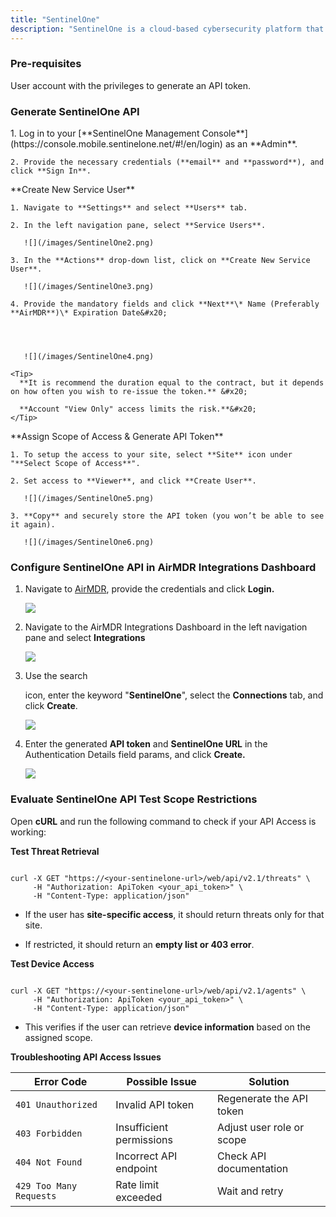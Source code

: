 ```yaml
---
title: "SentinelOne"
description: "SentinelOne is a cloud-based cybersecurity platform that helps protect against cyber threats such as malware, ransomware, and advanced persistent threats (APTs)."
---
```


### Pre-requisites

<Tip>
  User account with the privileges to generate an API token.
</Tip>

### Generate SentinelOne API

<Steps>
  <Step title="Step 1">
    1. Log in to your [**SentinelOne Management Console**](https://console.mobile.sentinelone.net/#!/en/login) as an **Admin**.

    2. Provide the necessary credentials (**email** and **password**), and click **Sign In**.
  </Step>

  <Step title="Step 2">
    **Create New Service User**

    1. Navigate to **Settings** and select **Users** tab.

    2. In the left navigation pane, select **Service Users**.

       ![](/images/SentinelOne2.png)

    3. In the **Actions** drop-down list, click on **Create New Service User**.

       ![](/images/SentinelOne3.png)

    4. Provide the mandatory fields and click **Next**\* Name (Preferably **AirMDR**)\* Expiration Date&#x20;




       ![](/images/SentinelOne4.png)

    <Tip>
      **It is recommend the duration equal to the contract, but it depends on how often you wish to re-issue the token.** &#x20;

      **Account "View Only" access limits the risk.**&#x20;
    </Tip>
  </Step>

  <Step title="Step 3">
    **Assign Scope of Access & Generate API Token**

    1. To setup the access to your site, select **Site** icon under "**Select Scope of Access**".

    2. Set access to **Viewer**, and click **Create User**.

       ![](/images/SentinelOne5.png)

    3. **Copy** and securely store the API token (you won’t be able to see it again).

       ![](/images/SentinelOne6.png)
  </Step>
</Steps>

### Configure SentinelOne API in AirMDR Integrations Dashboard

1. Navigate to [AirMDR](https://app.airmdr.com/auth/login), provide the credentials and click **Login.**

   ![](/images/Datadog11.png)

2. Navigate to the AirMDR Integrations Dashboard in the left navigation pane and select **Integrations**&#x20;





   &#x20;

   ![](/images/Datadog9.png)

3. Use the search&#x20;

   <Icon icon="magnifying-glass" />

   &#x20;icon, enter the keyword "**SentinelOne**", select the **Connections** tab, and click **Create**.

   ![](/images/SentinelOne.png)

4. Enter the generated **API token** and **SentinelOne URL** in the Authentication Details field params, and click **Create.**




   ![](/images/SentinelOne1.png)

### Evaluate SentinelOne API Test Scope Restrictions

Open **cURL** and run the following command to check if your API Access is working:

**Test Threat Retrieval**

```

curl -X GET "https://<your-sentinelone-url>/web/api/v2.1/threats" \
     -H "Authorization: ApiToken <your_api_token>" \
     -H "Content-Type: application/json"
```

* If the user has **site-specific access**, it should return threats only for that site.

* If restricted, it should return an **empty list or 403 error**.

**Test Device Access**

```

curl -X GET "https://<your-sentinelone-url>/web/api/v2.1/agents" \
     -H "Authorization: ApiToken <your_api_token>" \
     -H "Content-Type: application/json"
```

* This verifies if the user can retrieve **device information** based on the assigned scope.

**Troubleshooting API Access Issues**

| Error Code              | Possible Issue           | Solution                  |
| ----------------------- | ------------------------ | ------------------------- |
| `401 Unauthorized`      | Invalid API token        | Regenerate the API token  |
| `403 Forbidden`         | Insufficient permissions | Adjust user role or scope |
| `404 Not Found`         | Incorrect API endpoint   | Check API documentation   |
| `429 Too Many Requests` | Rate limit exceeded      | Wait and retry            |
